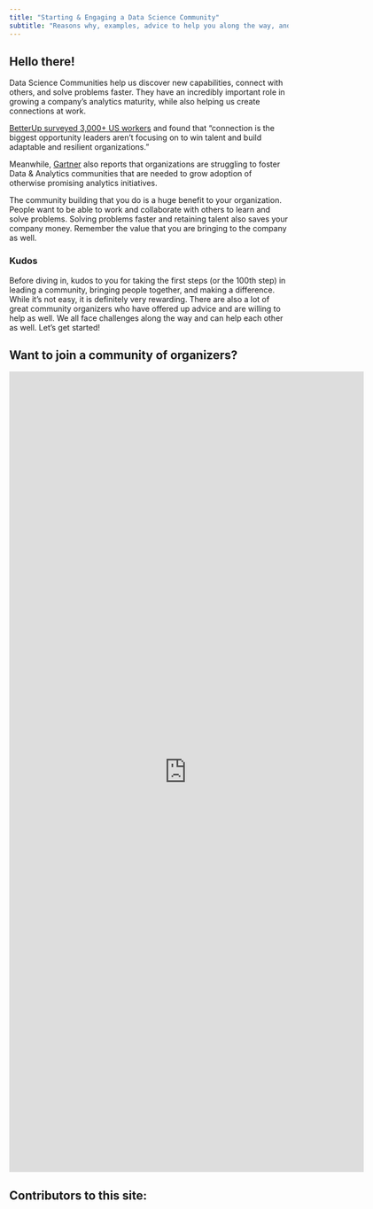 ```yaml
---
title: "Starting & Engaging a Data Science Community"
subtitle: "Reasons why, examples, advice to help you along the way, and much more."
---
```


## Hello there! {#welcome}

Data Science Communities help us discover new capabilities, connect with others, and solve problems faster. They have an incredibly important role in growing a company's analytics maturity, while also helping us create connections at work.

[BetterUp surveyed 3,000+ US workers](https://www.betterup.com/blog/connection-crisis-impact-on-work) and found that “connection is the biggest opportunity leaders aren’t focusing on to win talent and build adaptable and resilient organizations.”

Meanwhile, [Gartner](https://www.linkedin.com/posts/davidpidsley_gartner-gartnerda-analytics-activity-6980557134065213440-14We/?utm_source=share&utm_medium=member_desktop) also reports that organizations are struggling to foster Data & Analytics communities that are needed to grow adoption of otherwise promising analytics initiatives. 

The community building that you do is a huge benefit to your organization. People want to be able to work and collaborate with others to learn and solve problems. Solving problems faster and retaining talent also saves your company money. Remember the value that you are bringing to the company as well.

### Kudos

Before diving in, kudos to you for taking the first steps (or the 100th step) in leading a community, bringing people together, and making a difference. While it’s not easy, it is definitely very rewarding. There are also a lot of great community organizers who have offered up advice and are willing to help as well. We all face challenges along the way and can help each other as well. Let’s get started!


## Want to join a community of organizers?

<iframe src="https://docs.google.com/forms/d/e/1FAIpQLSd48V2RwV8W-1k3OaHAE-1nDtmRqrCBZ4Cu9zUW_jKG4VpfmQ/viewform?embedded=true" width="640" height="1445" frameborder="0" marginheight="0" marginwidth="0">Loading…</iframe>

## Contributors to this site:

